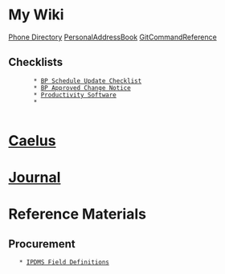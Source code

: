 = My Wiki =

[[Phone Directory]]
[[PersonalAddressBook]]
[[GitCommandReference]]

	
== Checklists ==
        * [[BP Schedule Update Checklist|BP Schedule Update Checklist]]
        * [[Approved Change Notice|BP Approved Change Notice]]
        * [[Productivity Software]]
        * 
        
= [[Caelus]] =

= [[/diary/diary|Journal]] =

= Reference Materials =

== Procurement ==
	* [[file:///P:/Purchasing/IPDMS/Field Descriptions IPDMS.pdf|IPDMS Field Definitions]]

